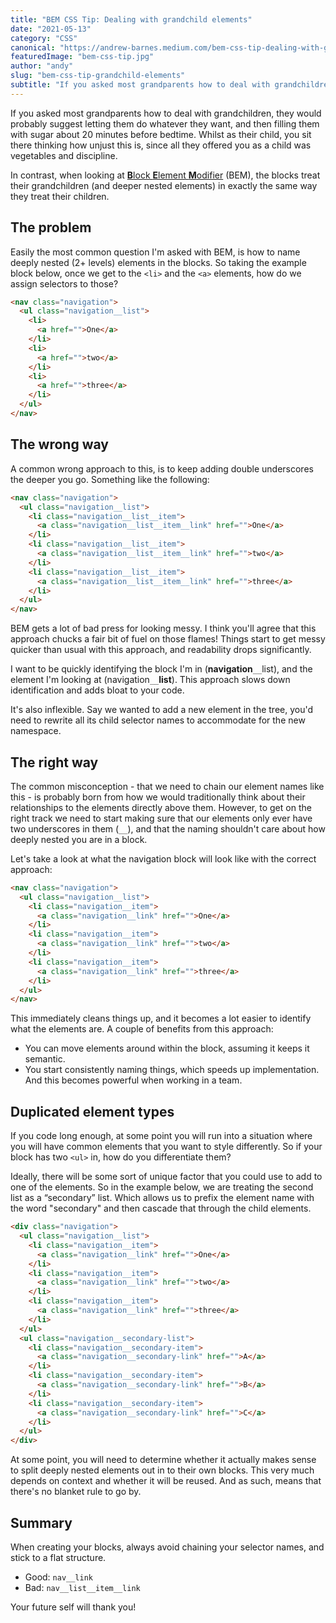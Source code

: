 ```yaml
---
title: "BEM CSS Tip: Dealing with grandchild elements"
date: "2021-05-13"
category: "CSS"
canonical: "https://andrew-barnes.medium.com/bem-css-tip-dealing-with-grandchild-elements-d7378b51e722"
featuredImage: "bem-css-tip.jpg"
author: "andy"
slug: "bem-css-tip-grandchild-elements"
subtitle: "If you asked most grandparents how to deal with grandchildren, they would probably suggest letting them do whatever they want, and then filling them with sugar about 20 minutes before bedtime. Whilst as their child, you sit there thinking how unjust this is, since all they offered you as a child was vegetables and discipline."
---
```


If you asked most grandparents how to deal with grandchildren, they would probably suggest letting them do whatever they want, and then filling them with sugar about 20 minutes before bedtime. Whilst as their child, you sit there thinking how unjust this is, since all they offered you as a child was vegetables and discipline.

In contrast, when looking at [**B**lock **E**lement **M**odifier](https://en.bem.info/methodology/) (BEM), the blocks treat their grandchildren (and deeper nested elements) in exactly the same way they treat their children.

## The problem

Easily the most common question I'm asked with BEM, is how to name deeply nested (2+ levels) elements in the blocks. So taking the example block below, once we get to the `<li>` and the `<a>` elements, how do we assign selectors to those?

```html
<nav class="navigation">
  <ul class="navigation__list">
    <li>
      <a href="">One</a>
    </li>
    <li>
      <a href="">two</a>
    </li>
    <li>
      <a href="">three</a>
    </li>
  </ul>
</nav>
```

## The wrong way

A common wrong approach to this, is to keep adding double underscores the deeper you go. Something like the following:

```html
<nav class="navigation">
  <ul class="navigation__list">
    <li class="navigation__list__item">
      <a class="navigation__list__item__link" href="">One</a>
    </li>
    <li class="navigation__list__item">
      <a class="navigation__list__item__link" href="">two</a>
    </li>
    <li class="navigation__list__item">
      <a class="navigation__list__item__link" href="">three</a>
    </li>
  </ul>
</nav>
```

BEM gets a lot of bad press for looking messy. I think you'll agree that this approach chucks a fair bit of fuel on those flames! Things start to get messy quicker than usual with this approach, and readability drops significantly.

I want to be quickly identifying the block I'm in (**navigation**`__`list), and the element I'm looking at (navigation`__`**list**). This approach slows down identification and adds bloat to your code.

It's also inflexible. Say we wanted to add a new element in the tree, you'd need to rewrite all its child selector names to accommodate for the new namespace.

## The right way

The common misconception - that we need to chain our element names like this - is probably born from how we would traditionally think about their relationships to the elements directly above them. However, to get on the right track we need to start making sure that our elements only ever have two underscores in them (`__`), and that the naming shouldn't care about how deeply nested you are in a block.

Let's take a look at what the navigation block will look like with the correct approach:

```html
<nav class="navigation">
  <ul class="navigation__list">
    <li class="navigation__item">
      <a class="navigation__link" href="">One</a>
    </li>
    <li class="navigation__item">
      <a class="navigation__link" href="">two</a>
    </li>
    <li class="navigation__item">
      <a class="navigation__link" href="">three</a>
    </li>
  </ul>
</nav>
```

This immediately cleans things up, and it becomes a lot easier to identify what the elements are. A couple of benefits from this approach:

- You can move elements around within the block, assuming it keeps it semantic.
- You start consistently naming things, which speeds up implementation. And this becomes powerful when working in a team.

## Duplicated element types

If you code long enough, at some point you will run into a situation where you will have common elements that you want to style differently. So if your block has two `<ul>` in, how do you differentiate them?

Ideally, there will be some sort of unique factor that you could use to add to one of the elements. So in the example below, we are treating the second list as a “secondary” list. Which allows us to prefix the element name with the word "secondary" and then cascade that through the child elements.

```html
<div class="navigation">
  <ul class="navigation__list">
    <li class="navigation__item">
      <a class="navigation__link" href="">One</a>
    </li>
    <li class="navigation__item">
      <a class="navigation__link" href="">two</a>
    </li>
    <li class="navigation__item">
      <a class="navigation__link" href="">three</a>
    </li>
  </ul>
  <ul class="navigation__secondary-list">
    <li class="navigation__secondary-item">
      <a class="navigation__secondary-link" href="">A</a>
    </li>
    <li class="navigation__secondary-item">
      <a class="navigation__secondary-link" href="">B</a>
    </li>
    <li class="navigation__secondary-item">
      <a class="navigation__secondary-link" href="">C</a>
    </li>
  </ul>
</div>
```

At some point, you will need to determine whether it actually makes sense to split deeply nested elements out in to their own blocks. This very much depends on context and whether it will be reused. And as such, means that there's no blanket rule to go by.

## Summary

When creating your blocks, always avoid chaining your selector names, and stick to a flat structure.

- Good: `nav__link`
- Bad: `nav__list__item__link`

Your future self will thank you!
